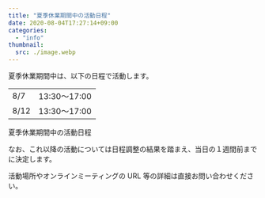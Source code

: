 ```yaml
---
title: "夏季休業期間中の活動日程"
date: 2020-08-04T17:27:14+09:00
categories:
  - "info"
thumbnail:
  src: ./image.webp
---
```


夏季休業期間中は、以下の日程で活動します。

<table>
  <tbody>
    <tr>
      <td>8/7</td>
      <td>13:30～17:00</td>
    </tr>
    <tr>
      <td>8/12</td>
      <td>13:30～17:00</td>
    </tr>
  </tbody>
</table>

夏季休業期間中の活動日程

なお、これ以降の活動については日程調整の結果を踏まえ、当日の１週間前までに決定します。

活動場所やオンラインミーティングの URL 等の詳細は直接お問い合わせください。
